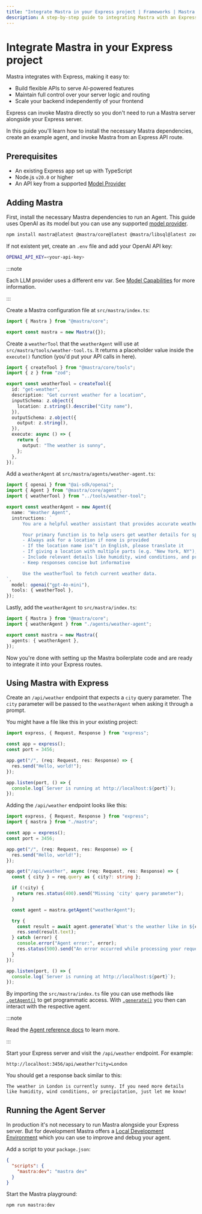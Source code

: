 ```yaml
---
title: "Integrate Mastra in your Express project | Frameworks | Mastra Docs"
description: A step-by-step guide to integrating Mastra with an Express backend.
---
```


# Integrate Mastra in your Express project

Mastra integrates with Express, making it easy to:

- Build flexible APIs to serve AI-powered features
- Maintain full control over your server logic and routing
- Scale your backend independently of your frontend

Express can invoke Mastra directly so you don't need to run a Mastra server alongside your Express server.

In this guide you'll learn how to install the necessary Mastra dependencies, create an example agent, and invoke Mastra from an Express API route.

## Prerequisites

- An existing Express app set up with TypeScript
- Node.js `v20.0` or higher
- An API key from a supported [Model Provider](/models)

## Adding Mastra

First, install the necessary Mastra dependencies to run an Agent. This guide uses OpenAI as its model but you can use any supported [model provider](/models).

```bash copy
npm install mastra@latest @mastra/core@latest @mastra/libsql@latest zod@^3.0.0 @ai-sdk/openai@^1.0.0
```

If not existent yet, create an `.env` file and add your OpenAI API key:

```bash title=".env" copy
OPENAI_API_KEY=<your-api-key>
```

:::note

Each LLM provider uses a different env var. See [Model Capabilities](https://sdk.vercel.ai/providers) for more information.

:::

Create a Mastra configuration file at `src/mastra/index.ts`:

```ts title="src/mastra/index.ts" copy
import { Mastra } from "@mastra/core";

export const mastra = new Mastra({});
```

Create a `weatherTool` that the `weatherAgent` will use at `src/mastra/tools/weather-tool.ts`. It returns a placeholder value inside the `execute()` function (you'd put your API calls in here).

```ts title="src/mastra/tools/weather-tool.ts" copy
import { createTool } from "@mastra/core/tools";
import { z } from "zod";

export const weatherTool = createTool({
  id: "get-weather",
  description: "Get current weather for a location",
  inputSchema: z.object({
    location: z.string().describe("City name"),
  }),
  outputSchema: z.object({
    output: z.string(),
  }),
  execute: async () => {
    return {
      output: "The weather is sunny",
    };
  },
});
```

Add a `weatherAgent` at `src/mastra/agents/weather-agent.ts`:

```ts title="src/mastra/agents/weather-agent.ts" copy
import { openai } from "@ai-sdk/openai";
import { Agent } from "@mastra/core/agent";
import { weatherTool } from "../tools/weather-tool";

export const weatherAgent = new Agent({
  name: "Weather Agent",
  instructions: `
      You are a helpful weather assistant that provides accurate weather information.

      Your primary function is to help users get weather details for specific locations. When responding:
      - Always ask for a location if none is provided
      - If the location name isn’t in English, please translate it
      - If giving a location with multiple parts (e.g. "New York, NY"), use the most relevant part (e.g. "New York")
      - Include relevant details like humidity, wind conditions, and precipitation
      - Keep responses concise but informative

      Use the weatherTool to fetch current weather data.
`,
  model: openai("gpt-4o-mini"),
  tools: { weatherTool },
});
```

Lastly, add the `weatherAgent` to `src/mastra/index.ts`:

```ts title="src/mastra/index.ts" copy {2, 5}
import { Mastra } from "@mastra/core";
import { weatherAgent } from "./agents/weather-agent";

export const mastra = new Mastra({
  agents: { weatherAgent },
});
```

Now you're done with setting up the Mastra boilerplate code and are ready to integrate it into your Express routes.

## Using Mastra with Express

Create an `/api/weather` endpoint that expects a `city` query parameter. The `city` parameter will be passed to the `weatherAgent` when asking it through a prompt.

You might have a file like this in your existing project:

```ts title="src/server.ts" copy
import express, { Request, Response } from "express";

const app = express();
const port = 3456;

app.get("/", (req: Request, res: Response) => {
  res.send("Hello, world!");
});

app.listen(port, () => {
  console.log(`Server is running at http://localhost:${port}`);
});
```

Adding the `/api/weather` endpoint looks like this:

```ts title="src/server.ts" copy {2, 11-27}
import express, { Request, Response } from "express";
import { mastra } from "./mastra";

const app = express();
const port = 3456;

app.get("/", (req: Request, res: Response) => {
  res.send("Hello, world!");
});

app.get("/api/weather", async (req: Request, res: Response) => {
  const { city } = req.query as { city?: string };

  if (!city) {
    return res.status(400).send("Missing 'city' query parameter");
  }

  const agent = mastra.getAgent("weatherAgent");

  try {
    const result = await agent.generate(`What's the weather like in ${city}?`);
    res.send(result.text);
  } catch (error) {
    console.error("Agent error:", error);
    res.status(500).send("An error occurred while processing your request");
  }
});

app.listen(port, () => {
  console.log(`Server is running at http://localhost:${port}`);
});
```

By importing the `src/mastra/index.ts` file you can use methods like [`.getAgent()`](/reference/core/getAgent) to get programmatic access. With [`.generate()`](/reference/agents/generate) you then can interact with the respective agent.

:::note

Read the [Agent reference docs](/reference/agents/agent) to learn more.

:::

Start your Express server and visit the `/api/weather` endpoint. For example:

```
http://localhost:3456/api/weather?city=London
```

You should get a response back similar to this:

```
The weather in London is currently sunny. If you need more details like humidity, wind conditions, or precipitation, just let me know!
```

## Running the Agent Server

In production it's not necessary to run Mastra alongside your Express server. But for development Mastra offers a [Local Development Environment](/docs/getting-started/studio) which you can use to improve and debug your agent.

Add a script to your `package.json`:

```json title="package.json" copy
{
  "scripts": {
    "mastra:dev": "mastra dev"
  }
}
```

Start the Mastra playground:

```bash copy
npm run mastra:dev
```
